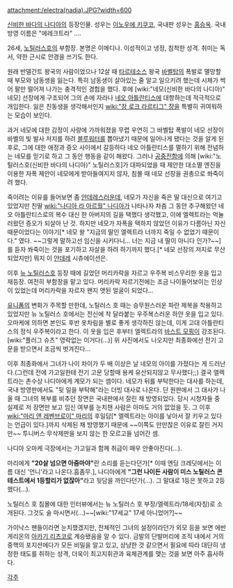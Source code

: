 attachment:/electra(nadia).JPG?width=600

[[신비한 바다의 나디아]]의 등장인물. 성우는 [[이노우에 키쿠코]], 국내판 성우는 [[홍승옥]]. 국내 방영 이름은 "에레크트라" ….

26세, [[노틸러스호]]의 부함장. 본명은 이메디나. 이성적이고 냉정, 침착한 성격. 취미는 독서, 약한 근시로 안경을 쓰기도 한다.

원래 반델간트 왕국의 사람이었으나 12살 때 [[타르테소스]] 왕국 [[바벨탑]]의 폭발로 멸망할 때 부모와 남동생을 잃는다. 특히 남동생이 살아있는 줄 알고 일으키려 했는데 시체가 썩어 팔만 떨어져 나가는 충격적인 경험을 했다. 후에 [wiki:"네모(신비한 바다의 나디아)" 네모] 선장에게 구조되어 그의 손에 자라나 [[네오 아틀란티스]]에 대항하는데 적극적으로 개입한다. 잃은 친동생을 생각해서인지 [[wiki:"장 로크 라르티그" 쟝]]을 특별히 귀여워하는 모습이 보인다. 

과거 네모에 대한 감정이 사랑에 가까워졌을 무렵 우연히 그 바벨탑 폭발이 네모 선장이 바벨의 빛 발사 저지를 하려 [[블루워터]]를 뽑아냈기 때문에 일어나게 됐다는 것을 알게 된 후로, 그에 대한 애정과 증오 사이에서 갈등하다 네오 아틀란티스를 멸하기 위해 전념하는 네모를 믿기로 하고 그 동안 행동을 같이 해왔다. 그러나 [[공중전함]]에 의해 [wiki:"노틸러스호(신비한 바다의 나디아)" 노틸러스호]가 대파되었을 때 제안한 대소멸 엔진을 이용한 자폭 제안이 네모에게 받아들여지지 않자, 침몰 때 네모 선장을 권총으로 쏴죽이려 했다.

죽이려는 이유를 들어보면 좀 [[얀데레]]스러운데, 네모가 자신을 죽은 딸 대신으로 여기고 있었지만 친딸 [[wiki:"나디아 라 아르월" 나디아]]가 나타나자 차츰 그 동안 추구해왔던 네오 아틀란티스로의 복수 대신 한 아버지의 길을 택했다 생각했고, 이에 엘렉트라는 억눌러왔던 증오가 되살아 난 것. 하지만 네모가 자폭을 택하지 않았던 이유가 다름아닌 자신 때문이었다는 이야기[* 네모 왈 "지금의 딸인 엘렉트라 너까지 죽일 수 없었기 때문이다." 였다. ~~그렇게 말하고선 임신을 시키다니... 너는 지금 내 딸이 아니다 인가?~~]를 듣자 쏴죽이는 것을 포기하고 자살을 하려 하기까지 했다.[* 네모 선장의 저지로 무산되었지만] 뭐지 이 [[얀데레]] 시츄에이션은.

이후 [[뉴 노틸러스호]] 등장 때에 길었던 머리카락을 자르고 우주복 비스무리한 옷을 입고 재등장. 여전히 부함장을 맡고 있다. 머리카락 자르기전에는 조금 나이들어보이는 인상이 있었는데 머리카락을 자르자 왠지 앳된 얼굴이 되었다...

[[유니폼]]의 변화가 주목할 만한데, 노틸러스 호 때는 승무원스러운 파란 제복을 착용하고 있었지만 뉴 노틸러스 호에서는 전신에 착 달라붙는 우주복스러운 하얀 옷을 입고 있다. 오마케에 의하면 본인도 후반 옷차림을 별로 좋게 생각하진 않는데, 이게 고대 아틀란티스의 정식 우주복이라고 한다. 이 옷을 입은 후부터 엘렉트라의 [[바스트 모핑]]이 강조된다. [wiki:"플러그 슈츠" 영락없는 이거다(...)] 위 사진에서도 나오지만 최종화에선 전기 고문을 받으면서 조금씩 벗겨진다...

이후 최종화에서 그녀가 나이 차이가 두 배 이상은 날 네모의 아이를 가졌다는 게 드러난다.(그런데 전에 가고일한테 전기 고문 당할때 용케 유산되지않고 무사했다;;) 결국 엘렉트라는 촌수상 나디아에게 계모가 되는 셈이다. 네모가 뒤를 부탁한다는 대사를 하는데, 국내 방영판에서도 "뒷 일을 부탁해"라는 더빙 대사로 나온다. 단 원판에서 그 대사가 나올 때 그녀의 복부를 비추던 장면은 국내판에서 잘린 채 방영되었다. 당시 시청자들 중 실제로 저 장면만 보고 임신 여부를 눈치챈 사람은 아마도 거의 없었을 듯. 그 이후 [[wiki:"마리 앤 레벤브로이" 마리]]의 후일담[* 엘렉트라는 아이를 낳아서 잘 키우고 있다는 언급이 있다.]까지 삭제된 채 방영했기 때문에 ~~이쪽도 만만찮은 이유로 잘린 거지만~~ 투니버스 무삭제판을 보지 않는 한 모르고들 넘어간 셈.

나디아 오마케 극장에서는 가고일과 함께 취급이 매우 안좋아진다(...).

마리에게 '''"20살 넘으면 아줌마야"'''란 소리를 듣는다던가[* 이때 엔딩 크레딧에서는 이름 대신 '언니'라고 나온다.흠좀무.], 나디아에게 '''"그런 나이든 사람이 미스 노틸러스 콘테스트에서 1등할리가 없잖아"'''라고 뒷담을 까인다던가(...). 그 말대로 1등은 못하고 2등했다(...).

노틸러스 호 침몰에 대한 인터뷰에서는 뉴 노틸러스 호 부장/엘렉트라/18세(자칭)로 소개된다. 그것도 술 마시면서(…)~~[wiki:"17세교" 17세 아니었어?]~~

가이낙스 팬들이라면 눈치챘겠지만, 전체적인 그녀의 설정이라던가 외모 등을 보면 에반게리온의 [[아카기 리츠코]]로 계승됐음을 알 수 있다. 금발의 단발머리에 조직 내에서 거의 중핵의 포지션에다가 모든 비밀을 알고 있고, 상냥한 것 같으면서 필요에 따라 대단히 냉정한 태도를 취하는 성격, 더욱이 최고지휘관과 육체관계를 맺는 것을 보면 아주 흡사하다.

[[각주]]
